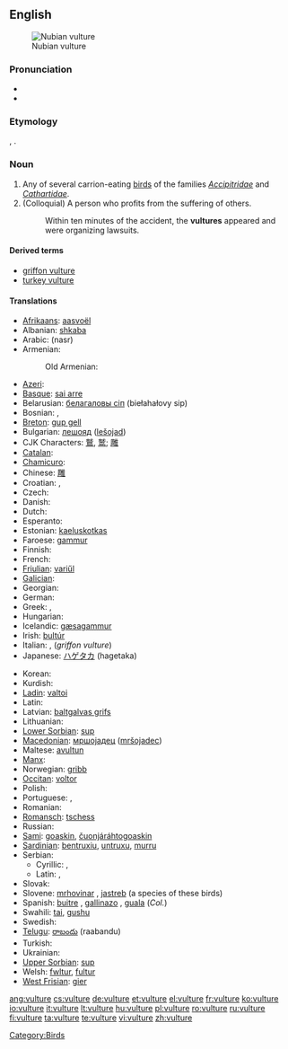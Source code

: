{{wikipedia}}
==English==
[[Image:Nubianvulture.jpeg|thumb|Nubian vulture]]

===Pronunciation===
* {{IPA|/ˈvʌlʧə/}}
* {{audio|en-us-vulture.ogg|Audio (US)}}

===Etymology===
{{etyl|la}} {{term|vultur}}, {{term|voltur|lang=la}}.

===Noun===
{{en-noun}}

# Any of several carrion-eating [[bird]]s of the families ''[[Accipitridae]]'' and ''[[Cathartidae]]''.
# (Colloquial) A person who profits from the suffering of others.
#: Within ten minutes of the accident, the '''vultures''' appeared and were organizing lawsuits.

====Derived terms====
* [[griffon vulture]]
* [[turkey vulture]]

====Translations====
{{trans-top|bird}}
* [[Afrikaans]]: [[aasvoël]]
* Albanian: [[shkaba]]
* Arabic: {{Arab|[[نسر]]}} (nasr)
* Armenian: {{t-|hy|անգղ|tr=angġ}}
*: Old Armenian: {{tø|xcl|անգղ|tr=angł|sc=Armn|xs=Old Armenian}}
* [[Azeri]]: {{t-|az|leşyeyən|xs=Azeri}}
* [[Basque]]: [[sai arre]]
* Belarusian: [[белагаловы сіп]] (biełahałovy sip)
* Bosnian: {{t-|bs|lešinar|m}}, {{t-|bs|sup|m}}
* [[Breton]]: [[gup gell]]
* Bulgarian: [[лешояд]] ([[lešojad]])
* CJK Characters: [[鷲]], [[鹫]]; [[雕]]
* [[Catalan]]: {{t-|ca|voltor|m}}
* [[Chamicuro]]: {{tø|ccc|tsemo'ye}}
* Chinese: [[雕]]
* Croatian: {{t-|hr|lešinar|m|alt=lèšinār}}, {{t-|hr|sup|m|alt=sȕp}}
* Czech: {{t-|cs|sup}}
* Danish: {{t|da|grib|c}}
* Dutch: {{t+|nl|gier|m}}
* Esperanto: {{t-|eo|vulturo|xs=Esperanto}}
* Estonian: [[kaeluskotkas]]
* Faroese: [[gammur]]
* Finnish: {{t-|fi|korppikotka}}
* French: {{t+|fr|vautour|m}}
* [[Friulian]]: [[variűl]]
* [[Galician]]: {{t-|gl|voitre|m|xs=Galician}}
* Georgian: {{t|ka|ორბი|tr=orbi|sc=Geor|xs=Georgian}}
* German: {{t+|de|Geier|m}}
* Greek: {{t+|el|γύπας|m}}, {{t+|el|όρνεο|n}}
* Hungarian: {{t+|hu|keselyű}}
* Icelandic: [[gæsagammur]]
* Irish: [[bultúr]]
* Italian: {{t+|it|avvoltoio|m}}, {{t-|it|grifone|m}} (''griffon vulture'')
* Japanese: [[ハゲタカ]] (hagetaka)
{{trans-mid}}
* Korean: {{t-|ko|독수리|sc=Hang}}
* Kurdish: {{ku-Arab|[[هه‌ڵۆ]]}}
* [[Ladin]]: [[valtoi]]
* Latin: {{t+|la|vultur|m}}
* Latvian: [[baltgalvas grifs]]
* Lithuanian: {{t+|lt|grifas|xs=Lithuanian}}
* [[Lower Sorbian]]: [[sup]]
* [[Macedonian]]: [[мршоjадец]] ([[mršojadec]])
* Maltese: [[avultun]]
* [[Manx]]: {{t-|gv|ushag chonvayrtagh|xs=Manx}}
* Norwegian: [[gribb]] {{m}}
* [[Occitan]]: [[voltor]]
* Polish: {{t+|pl|sęp|m}}
* Portuguese: {{t+|pt|abutre}}, {{t+|pt|urubu|m}}
* Romanian: {{t+|ro|vultur|m}}
* [[Romansch]]: [[tschess]]
* Russian: {{t+|ru|стервятник|tr=sterv'átnik}}
* [[Sami]]: [[goaskin]], [[čuonjáráhtogoaskin]]
* [[Sardinian]]: [[bentruxiu]], [[untruxu]], [[murru]]
* Serbian:
** Cyrillic: {{t-|sr|суп|m|sc=Cyrl}}, {{t-|sr|лешинар|m|sc=Cyrl}}
** Latin: {{t-|sr|sup|m}}, {{t-|sr|lešinar|m}}
* Slovak: {{t-|sk|sup|m}}
* Slovene: [[mrhovinar]] {{m}}, [[jastreb]] {{m}} (a species of these birds)
* Spanish: [[buitre]] {{m}}, [[gallinazo]] {{m}}, [[guala]] {{f}} (''Col.'')
* Swahili: [[tai]], [[gushu]]
* Swedish: {{t+|sv|gam|c}}
* [[Telugu]]: [[రాబందు]] (raabandu)
* Turkish: {{t+|tr|akbaba}}
* Ukrainian: {{t-|uk|вольт|tr=vol't|xs=Ukrainian}}
* [[Upper Sorbian]]: [[sup]]
* Welsh: [[fwltur]], [[fultur]]
* [[West Frisian]]: [[gier]]
{{trans-bottom}}

[[Category:Birds]]

[[ang:vulture]]
[[cs:vulture]]
[[de:vulture]]
[[et:vulture]]
[[el:vulture]]
[[fr:vulture]]
[[ko:vulture]]
[[io:vulture]]
[[it:vulture]]
[[lt:vulture]]
[[hu:vulture]]
[[pl:vulture]]
[[ro:vulture]]
[[ru:vulture]]
[[fi:vulture]]
[[ta:vulture]]
[[te:vulture]]
[[vi:vulture]]
[[zh:vulture]]